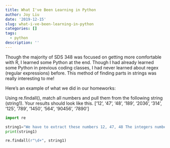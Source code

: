 ```yaml
---
title: What I've Been Learning in Python
author: Joy Liu
date: '2019-12-15'
slug: what-i-ve-been-learning-in-python
categories: []
tags:
  - python
description: ''
---
```


Though the majority of SDS 348 was focused on getting more comfortable with R, I learned some Python at the end. Though I had already learned some Python in previous coding classes, I had never learned about regex (regular expressions) before. This method of finding parts in strings was really interesting to me!

Here's an example of what we did in our homeworks:

Using re.findall(), match all numbers and pull them from the following string (string1). Your results should look like this.
['12',
 '47',
 '48',
 '189',
 '2036',
 '314',
 '125',
 '789',
 '1450',
 '564',
 '90456',
 '7890']

```python

import re

string1="We have to extract these numbers 12, 47, 48 The integers numbers are also interesting: 189 2036 314\',\' is a separator, so please extract these numbers 125,789,1450 and also these 564,90456 We like to offer you 7890$ per month in order to complete this task... we are joking"
print(string1)

re.findall(r"\d+", string1)

```